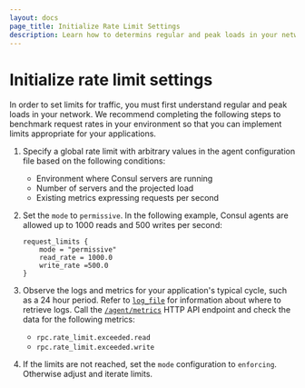 ```yaml
---
layout: docs
page_title: Initialize Rate Limit Settings
description: Learn how to determins regular and peak loads in your network so that you can set the initial global rate limit configurations.
---
```


# Initialize rate limit settings

In order to set limits for traffic, you must first understand regular and peak loads in your network. We recommend completing the following steps to benchmark request rates in your environment so that you can implement limits appropriate for your applications.

1. Specify a global rate limit with arbitrary values in the agent configuration file based on the following conditions:

    - Environment where Consul servers are running 
    - Number of servers and the projected load
    - Existing metrics expressing requests per second

1. Set the `mode` to `permissive`. In the following example, Consul agents are allowed up to 1000 reads and 500 writes per second:

    ```hcl
    request_limits { 
	    mode = "permissive"
	    read_rate = 1000.0
	    write_rate =500.0
    }
    ```

1. Observe the logs and metrics for your application's typical cycle, such as a 24 hour period. Refer to [`log_file`](/consul/docs/agent/config/config-files#log_file) for information about where to retrieve logs. Call the [`/agent/metrics`](/consul/api-docs/agent#view-metrics) HTTP API endpoint and check the data for the following metrics:  

    - `rpc.rate_limit.exceeded.read`
    - `rpc.rate_limit.exceeded.write`

1. If the limits are not reached, set the `mode` configuration to `enforcing`. Otherwise adjust and iterate limits.